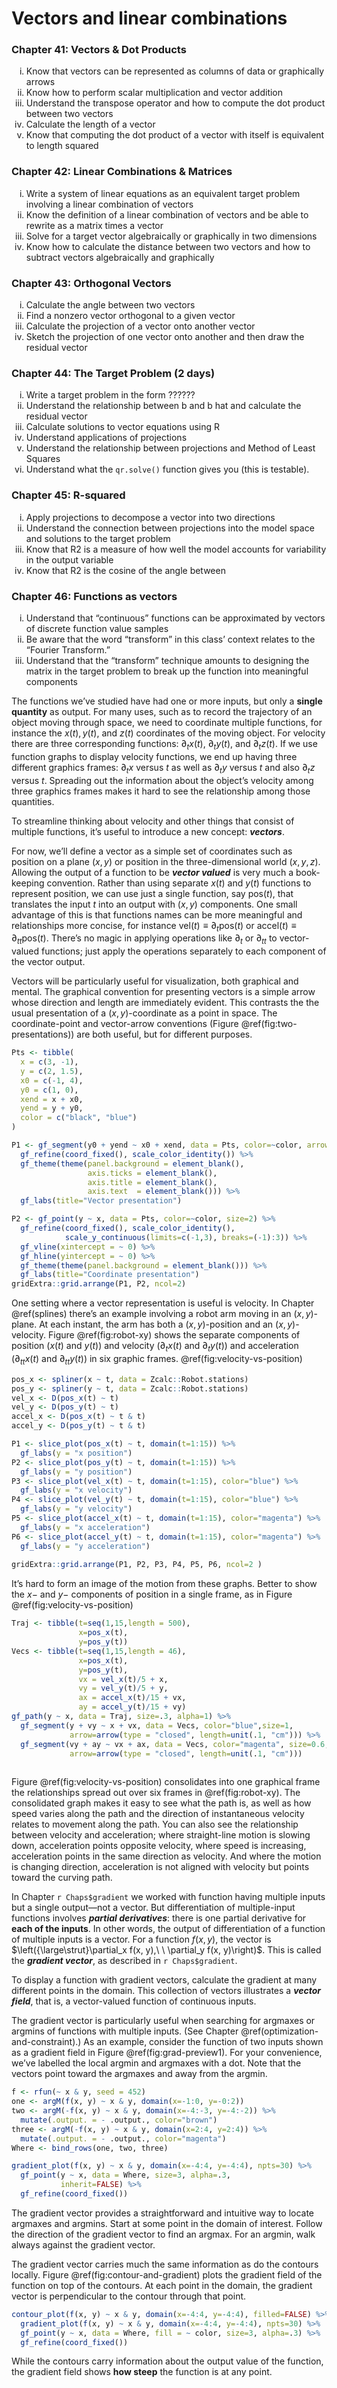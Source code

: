 # Vectors and linear combinations {#sec-vectors-linear-combinations .nonumber}

### Chapter 41: Vectors & Dot Products

i. Know that vectors can be represented as columns of data or graphically arrows
ii. Know how to perform scalar multiplication and vector addition
iii. Understand the transpose operator and how to compute the dot product between two vectors
iv. Calculate the length of a vector
v. Know that computing the dot product of a vector with itself is equivalent to length squared

### Chapter 42: Linear Combinations & Matrices

i. Write a system of linear equations as an equivalent target problem involving a linear combination of vectors
ii. Know the definition of a linear combination of vectors and be able to rewrite as a matrix times a vector
iii. Solve for a target vector algebraically or graphically in two dimensions
iv. Know how to calculate the distance between two vectors and how to subtract vectors algebraically and graphically


### Chapter 43: Orthogonal Vectors

i. Calculate the angle between two vectors
ii. Find a nonzero vector orthogonal to a given vector
iii. Calculate the projection of a vector onto another vector
iv. Sketch the projection of one vector onto another and then draw the residual vector

### Chapter 44: The Target Problem (2 days)

i. Write a target problem in the form ??????
ii. Understand the relationship between b and b hat and calculate the residual vector
iii. Calculate solutions to vector equations using R
iv. Understand applications of projections
v. Understand the relationship between projections and Method of Least Squares
vi. Understand what the `qr.solve()` function gives you (this is testable).

### Chapter 45: R-squared

i. Apply projections to decompose a vector into two directions
ii. Understand the connection between projections into the model space and solutions to the target problem
iii. Know that R2 is a measure of how well the model accounts for variability in the output variable
iv. Know that R2 is the cosine of the angle between 

### Chapter 46: Functions as vectors

i. Understand that "continuous" functions can be approximated by vectors of discrete function value samples
ii. Be aware that the word "transform" in this class' context relates to the "Fourier Transform."
iii. Understand that the "transform" technique amounts to designing the matrix in the target problem to break up the function into meaningful components



The functions we've studied have had one or more inputs, but only a **single quantity** as output. For many uses, such as to record the trajectory of an object moving through space, we need to coordinate multiple functions, for instance the $x(t), y(t)$, and $z(t)$ coordinates of the moving object. For velocity there are three corresponding functions: $\partial_t x(t)$, $\partial_t y(t)$, and $\partial_t z(t)$. If we use function graphs to display velocity functions, we end up having three different graphics frames: $\partial_t x$ versus $t$ as well as $\partial_t y$ versus $t$ and also $\partial_t z$ versus $t$. Spreading out the information about the object's velocity among three graphics frames makes it hard to see the relationship among those quantities. 

To streamline thinking about velocity and other things that consist of multiple functions, it's useful to introduce a new concept: ***vectors***. 

For now, we'll define a vector as a simple set of coordinates such as position on a plane $(x, y)$ or position in the three-dimensional world $(x, y, z)$. Allowing the output of a function to be ***vector valued*** is very much a book-keeping convention. Rather than using separate $x(t)$ and $y(t)$ functions to represent position, we can use just a single function, say $\text{pos}(t)$, that translates the input $t$ into an output with $(x, y)$ components. One small advantage of this is that functions names can be more meaningful and relationships more concise, for instance $\text{vel}(t) \equiv \partial_t \text{pos}(t)$ or $\text{accel}(t) \equiv \partial_{tt} \text{pos}(t)$. There's no magic in applying operations like $\partial_t$ or $\partial_{tt}$ to vector-valued functions; just apply the operations separately to each component of the vector output.

Vectors will be particularly useful for visualization, both graphical and mental. The graphical convention for presenting vectors is a simple arrow whose direction and length are immediately evident. This contrasts the the usual presentation of a $(x, y)$-coordinate as a point in space. The coordinate-point and vector-arrow conventions (Figure \@ref(fig:two-presentations)) are both useful, but for different purposes.

```r
Pts <- tibble(
  x = c(3, -1),
  y = c(2, 1.5),
  x0 = c(-1, 4),
  y0 = c(1, 0), 
  xend = x + x0,
  yend = y + y0,
  color = c("black", "blue")
)

P1 <- gf_segment(y0 + yend ~ x0 + xend, data = Pts, color=~color, arrow=arrow(), size=2) %>%
  gf_refine(coord_fixed(), scale_color_identity()) %>%
  gf_theme(theme(panel.background = element_blank(),
                 axis.ticks = element_blank(),
                 axis.title = element_blank(),
                 axis.text  = element_blank())) %>%
  gf_labs(title="Vector presentation")

P2 <- gf_point(y ~ x, data = Pts, color=~color, size=2) %>%
  gf_refine(coord_fixed(), scale_color_identity(),
            scale_y_continuous(limits=c(-1,3), breaks=(-1):3)) %>%
  gf_vline(xintercept = ~ 0) %>%
  gf_hline(yintercept = ~ 0) %>%
  gf_theme(theme(panel.background = element_blank())) %>%
  gf_labs(title="Coordinate presentation")
gridExtra::grid.arrange(P1, P2, ncol=2)
```

One setting where a vector representation is useful is velocity. In Chapter \@ref(splines) there's an example involving a robot arm moving in an $(x, y)$-plane. At each instant, the arm has both a $(x, y)$-position and an $(x, y)$-velocity. Figure \@ref(fig:robot-xy) shows the separate components of position ($x(t)$ and $y(t)$) and velocity ($\partial_t x(t)$ and $\partial_t y(t)$) and acceleration ($\partial_{tt} x(t)$ and $\partial_{tt} y(t)$)  in six graphic frames. \@ref(fig:velocity-vs-position) 

```r
pos_x <- spliner(x ~ t, data = Zcalc::Robot.stations)
pos_y <- spliner(y ~ t, data = Zcalc::Robot.stations)
vel_x <- D(pos_x(t) ~ t)
vel_y <- D(pos_y(t) ~ t)
accel_x <- D(pos_x(t) ~ t & t)
accel_y <- D(pos_y(t) ~ t & t)
```

```r
P1 <- slice_plot(pos_x(t) ~ t, domain(t=1:15)) %>%
  gf_labs(y = "x position")
P2 <- slice_plot(pos_y(t) ~ t, domain(t=1:15)) %>%
  gf_labs(y = "y position")
P3 <- slice_plot(vel_x(t) ~ t, domain(t=1:15), color="blue") %>%
  gf_labs(y = "x velocity")
P4 <- slice_plot(vel_y(t) ~ t, domain(t=1:15), color="blue") %>%
  gf_labs(y = "y velocity")
P5 <- slice_plot(accel_x(t) ~ t, domain(t=1:15), color="magenta") %>%
  gf_labs(y = "x acceleration")
P6 <- slice_plot(accel_y(t) ~ t, domain(t=1:15), color="magenta") %>%
  gf_labs(y = "y acceleration")
                   
gridExtra::grid.arrange(P1, P2, P3, P4, P5, P6, ncol=2 )
```

It's hard to form an image of the motion from these graphs. Better to show the $x-$ and $y-$ components of position in a single frame, as in Figure \@ref(fig:velocity-vs-position)

```r
Traj <- tibble(t=seq(1,15,length = 500),
               x=pos_x(t),
               y=pos_y(t))
Vecs <- tibble(t=seq(1,15,length = 46),
               x=pos_x(t),
               y=pos_y(t),
               vx = vel_x(t)/5 + x,
               vy = vel_y(t)/5 + y,
               ax = accel_x(t)/15 + vx,
               ay = accel_y(t)/15 + vy)
gf_path(y ~ x, data = Traj, size=.3, alpha=1) %>%
  gf_segment(y + vy ~ x + vx, data = Vecs, color="blue",size=1,
             arrow=arrow(type = "closed", length=unit(.1, "cm"))) %>%
  gf_segment(vy + ay ~ vx + ax, data = Vecs, color="magenta", size=0.6,
             arrow=arrow(type = "closed", length=unit(.1, "cm")))
  
```

Figure \@ref(fig:velocity-vs-position) consolidates into one graphical frame the relationships spread out over six frames in \@ref(fig:robot-xy). The consolidated graph makes it easy to see what the path is, as well as how speed varies along the path and the direction of instantaneous velocity relates to movement along the path. You can also see the relationship between velocity and acceleration; where straight-line motion is slowing down, acceleration points opposite velocity, where speed is increasing, acceleration points in the same direction as velocity. And where the motion is changing direction, acceleration is not aligned with velocity but points toward the curving path.

In Chapter `r Chaps$gradient` we worked with function having multiple inputs but a single output---not a vector. But differentiation of multiple-input functions involves ***partial derivatives***: there is one partial derivative for **each of the inputs**. In other words, the output of differentiation of a function of multiple inputs is a vector. For a function $f(x,y)$, the vector is $\left({\large\strut}\partial_x f(x, y),\ \ \partial_y f(x, y)\right)$. This is called the ***gradient vector***, as described in `r Chaps$gradient`.

To display a function with gradient vectors, calculate the gradient at many different points in the domain. This collection of vectors illustrates a ***vector field***, that is, a vector-valued function of continuous inputs.

The gradient vector is particularly useful when searching for argmaxes or argmins of functions with multiple inputs. (See Chapter \@ref(optimization-and-constraint).) As an example, consider the function of two inputs shown as a gradient field in Figure \@ref(fig:grad-preview1). For your convenience, we've labelled the local argmin and argmaxes with a dot. Note that the vectors point toward the argmaxes and away from the argmin. 

```r
f <- rfun(~ x & y, seed = 452)
one <- argM(f(x, y) ~ x & y, domain(x=-1:0, y=-0:2))
two <- argM(-f(x, y) ~ x & y, domain(x=-4:-3, y=-4:-2)) %>%
  mutate(.output. = - .output., color="brown")
three <- argM(-f(x, y) ~ x & y, domain(x=2:4, y=2:4)) %>%
  mutate(.output. = - .output., color="magenta")
Where <- bind_rows(one, two, three)
```


```r
gradient_plot(f(x, y) ~ x & y, domain(x=-4:4, y=-4:4), npts=30) %>%
  gf_point(y ~ x, data = Where, size=3, alpha=.3,
           inherit=FALSE) %>%
  gf_refine(coord_fixed())
```
The gradient vector provides a straightforward and intuitive way to locate argmaxes and argmins. Start at some point in the domain of interest. Follow the direction of the gradient vector to find an argmax. For an argmin, walk always against the gradient vector.

The gradient vector carries much the same information as do the contours locally. Figure \@ref(fig:contour-and-gradient) plots the gradient field of the function on top of the contours. At each point in the domain, the gradient vector is perpendicular to the contour through that point. 

```r
contour_plot(f(x, y) ~ x & y, domain(x=-4:4, y=-4:4), filled=FALSE) %>%
  gradient_plot(f(x, y) ~ x & y, domain(x=-4:4, y=-4:4), npts=30) %>%
  gf_point(y ~ x, data = Where, fill = ~ color, size=3, alpha=.3) %>%
  gf_refine(coord_fixed())
```

While the contours carry information about the output value of the function, the gradient field shows **how steep** the function is at any point.
